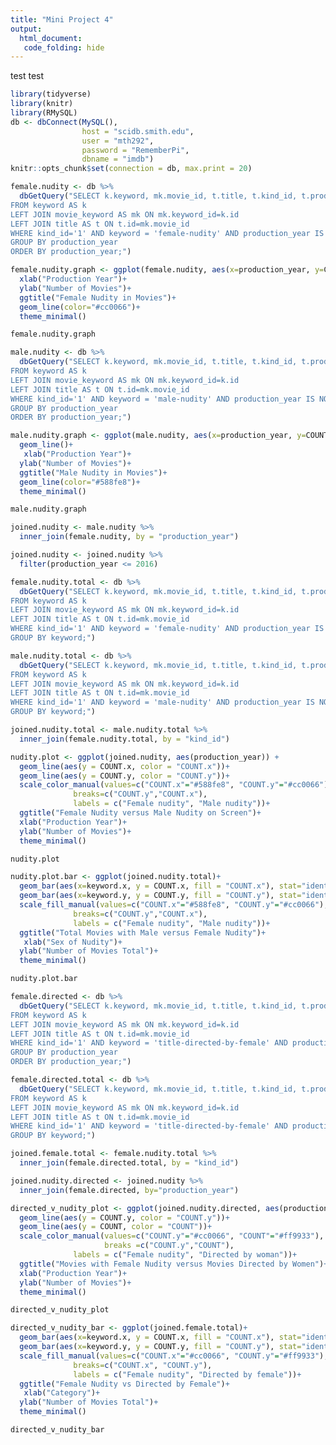 ```yaml
---
title: "Mini Project 4"
output:
  html_document:
   code_folding: hide
---
```

test test
```r
library(tidyverse)
library(knitr)
library(RMySQL)
db <- dbConnect(MySQL(), 
                host = "scidb.smith.edu", 
                user = "mth292", 
                password = "RememberPi", 
                dbname = "imdb")
knitr::opts_chunk$set(connection = db, max.print = 20)
```

```r
female.nudity <- db %>%
  dbGetQuery("SELECT k.keyword, mk.movie_id, t.title, t.kind_id, t.production_year, COUNT(movie_id) as COUNT
FROM keyword AS k
LEFT JOIN movie_keyword AS mk ON mk.keyword_id=k.id
LEFT JOIN title AS t ON t.id=mk.movie_id
WHERE kind_id='1' AND keyword = 'female-nudity' AND production_year IS NOT NULL
GROUP BY production_year
ORDER BY production_year;")

female.nudity.graph <- ggplot(female.nudity, aes(x=production_year, y=COUNT))+
  xlab("Production Year")+
  ylab("Number of Movies")+
  ggtitle("Female Nudity in Movies")+
  geom_line(color="#cc0066")+
  theme_minimal()

female.nudity.graph

male.nudity <- db %>%
  dbGetQuery("SELECT k.keyword, mk.movie_id, t.title, t.kind_id, t.production_year, COUNT(movie_id) as COUNT
FROM keyword AS k
LEFT JOIN movie_keyword AS mk ON mk.keyword_id=k.id
LEFT JOIN title AS t ON t.id=mk.movie_id
WHERE kind_id='1' AND keyword = 'male-nudity' AND production_year IS NOT NULL
GROUP BY production_year
ORDER BY production_year;")

male.nudity.graph <- ggplot(male.nudity, aes(x=production_year, y=COUNT))+
  geom_line()+
   xlab("Production Year")+
  ylab("Number of Movies")+
  ggtitle("Male Nudity in Movies")+
  geom_line(color="#588fe8")+
  theme_minimal()

male.nudity.graph
```

```r
joined.nudity <- male.nudity %>%
  inner_join(female.nudity, by = "production_year")

joined.nudity <- joined.nudity %>% 
  filter(production_year <= 2016)
```

```r
female.nudity.total <- db %>%
  dbGetQuery("SELECT k.keyword, mk.movie_id, t.title, t.kind_id, t.production_year, COUNT(*) as COUNT
FROM keyword AS k
LEFT JOIN movie_keyword AS mk ON mk.keyword_id=k.id
LEFT JOIN title AS t ON t.id=mk.movie_id
WHERE kind_id='1' AND keyword = 'female-nudity' AND production_year IS NOT NULL
GROUP BY keyword;")

male.nudity.total <- db %>%
  dbGetQuery("SELECT k.keyword, mk.movie_id, t.title, t.kind_id, t.production_year, COUNT(*) as COUNT
FROM keyword AS k
LEFT JOIN movie_keyword AS mk ON mk.keyword_id=k.id
LEFT JOIN title AS t ON t.id=mk.movie_id
WHERE kind_id='1' AND keyword = 'male-nudity' AND production_year IS NOT NULL
GROUP BY keyword;")
```

```r
joined.nudity.total <- male.nudity.total %>%
  inner_join(female.nudity.total, by = "kind_id")
```

```r
nudity.plot <- ggplot(joined.nudity, aes(production_year)) + 
  geom_line(aes(y = COUNT.x, color = "COUNT.x"))+
  geom_line(aes(y = COUNT.y, color = "COUNT.y"))+
  scale_color_manual(values=c("COUNT.x"="#588fe8", "COUNT.y"="#cc0066"),  
              breaks=c("COUNT.y","COUNT.x"),
              labels = c("Female nudity", "Male nudity"))+
  ggtitle("Female Nudity versus Male Nudity on Screen")+
  xlab("Production Year")+
  ylab("Number of Movies")+
  theme_minimal()

nudity.plot

nudity.plot.bar <- ggplot(joined.nudity.total)+
  geom_bar(aes(x=keyword.x, y = COUNT.x, fill = "COUNT.x"), stat="identity", position="dodge", width = 0.5)+
  geom_bar(aes(x=keyword.y, y = COUNT.y, fill = "COUNT.y"), stat="identity", position="dodge", width = 0.5)+
  scale_fill_manual(values=c("COUNT.x"="#588fe8", "COUNT.y"="#cc0066"),  
              breaks=c("COUNT.y","COUNT.x"),
              labels = c("Female nudity", "Male nudity"))+
  ggtitle("Total Movies with Male versus Female Nudity")+
   xlab("Sex of Nudity")+
  ylab("Number of Movies Total")+
  theme_minimal()

nudity.plot.bar
```

```r
female.directed <- db %>%
  dbGetQuery("SELECT k.keyword, mk.movie_id, t.title, t.kind_id, t.production_year, COUNT(movie_id) as COUNT
FROM keyword AS k
LEFT JOIN movie_keyword AS mk ON mk.keyword_id=k.id
LEFT JOIN title AS t ON t.id=mk.movie_id
WHERE kind_id='1' AND keyword = 'title-directed-by-female' AND production_year IS NOT NULL
GROUP BY production_year
ORDER BY production_year;")
```

```r
female.directed.total <- db %>%
  dbGetQuery("SELECT k.keyword, mk.movie_id, t.title, t.kind_id, t.production_year, COUNT(*) as COUNT
FROM keyword AS k
LEFT JOIN movie_keyword AS mk ON mk.keyword_id=k.id
LEFT JOIN title AS t ON t.id=mk.movie_id
WHERE kind_id='1' AND keyword = 'title-directed-by-female' AND production_year IS NOT NULL
GROUP BY keyword;")
```

```r
joined.female.total <- female.nudity.total %>%
  inner_join(female.directed.total, by = "kind_id")
```

```r
joined.nudity.directed <- joined.nudity %>% 
  inner_join(female.directed, by="production_year")

directed_v_nudity_plot <- ggplot(joined.nudity.directed, aes(production_year))+
  geom_line(aes(y = COUNT.y, color = "COUNT.y"))+
  geom_line(aes(y = COUNT, color = "COUNT"))+
  scale_color_manual(values=c("COUNT.y"="#cc0066", "COUNT"="#ff9933"),
                     breaks =c("COUNT.y","COUNT"),
              labels = c("Female nudity", "Directed by woman"))+
  ggtitle("Movies with Female Nudity versus Movies Directed by Women")+
  xlab("Production Year")+
  ylab("Number of Movies")+
  theme_minimal()

directed_v_nudity_plot

directed_v_nudity_bar <- ggplot(joined.female.total)+
  geom_bar(aes(x=keyword.x, y = COUNT.x, fill = "COUNT.x"), stat="identity", position="dodge", width = 0.5)+
  geom_bar(aes(x=keyword.y, y = COUNT.y, fill = "COUNT.y"), stat="identity", position="dodge", width = 0.5)+
  scale_fill_manual(values=c("COUNT.x"="#cc0066", "COUNT.y"="#ff9933"),  
              breaks=c("COUNT.x", "COUNT.y"),
              labels = c("Female nudity", "Directed by female"))+
  ggtitle("Female Nudity vs Directed by Female")+
   xlab("Category")+
  ylab("Number of Movies Total")+
  theme_minimal()

directed_v_nudity_bar
```

